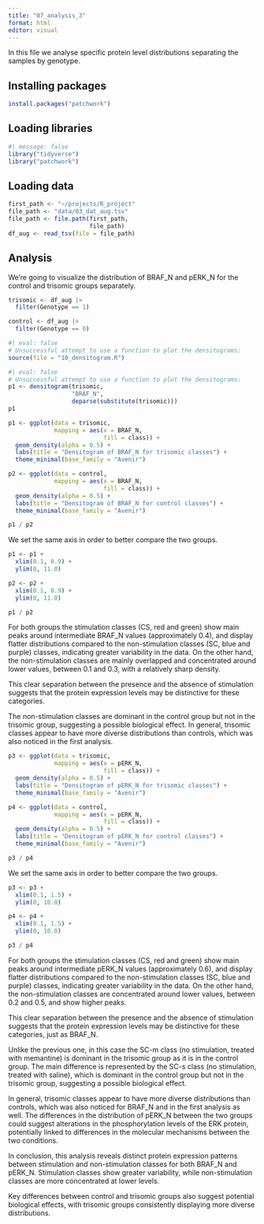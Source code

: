 ```yaml
---
title: "07_analysis_3"
format: html
editor: visual
---
```


In this file we analyse specific protein level distributions separating the samples by genotype.

## Installing packages

```r
install.packages("patchwork")
```

## Loading libraries

```r
#| message: false
library("tidyverse")
library("patchwork")
```

## Loading data

```r
first_path <- "~/projects/R_project"
file_path <- "data/03_dat_aug.tsv" 
file_path <- file.path(first_path, 
                       file_path)
df_aug <- read_tsv(file = file_path)
```

## Analysis

We're going to visualize the distribution of BRAF_N and pERK_N for the control and trisomic groups separately.

```r
trisomic <- df_aug |>
  filter(Genotype == 1)

control <- df_aug |>
  filter(Genotype == 0)
```

```r
#| eval: false
# Unsuccessful attempt to use a function to plot the densitograms:
source(file = "10_densitogram.R")
```

```r
#| eval: false
# Unsuccessful attempt to use a function to plot the densitograms:
p1 <- densitogram(trisomic, 
                  "BRAF_N", 
                  deparse(substitute(trisomic)))
p1
```

```r
p1 <- ggplot(data = trisomic,
             mapping = aes(x = BRAF_N,
                           fill = class)) +
  geom_density(alpha = 0.5) +
  labs(title = "Densitogram of BRAF_N for trisomic classes") +
  theme_minimal(base_family = "Avenir")

p2 <- ggplot(data = control,
             mapping = aes(x = BRAF_N,
                           fill = class)) +
  geom_density(alpha = 0.5) + 
  labs(title = "Densitogram of BRAF_N for control classes") +
  theme_minimal(base_family = "Avenir")

p1 / p2
```

We set the same axis in order to better compare the two groups.

```r
p1 <- p1 +
  xlim(0.1, 0.9) +
  ylim(0, 11.0)

p2 <- p2 +
  xlim(0.1, 0.9) +
  ylim(0, 11.0)

p1 / p2
```

For both groups the stimulation classes (CS, red and green) show main peaks around intermediate BRAF_N values (approximately 0.4), and display flatter distributions compared to the non-stimulation classes (SC, blue and purple) classes, indicating greater variability in the data. On the other hand, the non-stimulation classes are mainly overlapped and concentrated around lower values, between 0.1 and 0.3, with a relatively sharp density.

This clear separation between the presence and the absence of stimulation suggests that the protein expression levels may be distinctive for these categories.

The non-stimulation classes are dominant in the control group but not in the trisomic group, suggesting a possible biological effect. In general, trisomic classes appear to have more diverse distributions than controls, which was also noticed in the first analysis.

```r
p3 <- ggplot(data = trisomic,
             mapping = aes(x = pERK_N,
                           fill = class)) +
  geom_density(alpha = 0.5) +
  labs(title = "Densitogram of pERK_N for trisomic classes") +
  theme_minimal(base_family = "Avenir")

p4 <- ggplot(data = control,
             mapping = aes(x = pERK_N,
                           fill = class)) +
  geom_density(alpha = 0.5) + 
  labs(title = "Densitogram of pERK_N for control classes") +
  theme_minimal(base_family = "Avenir")

p3 / p4
```

We set the same axis in order to better compare the two groups.

```r
p3 <- p3 +   
  xlim(0.1, 1.5) +   
  ylim(0, 10.0)  

p4 <- p4 +   
  xlim(0.1, 1.5) +   
  ylim(0, 10.0)  

p3 / p4
```

For both groups the stimulation classes (CS, red and green) show main peaks around intermediate pERK_N values (approximately 0.6), and display flatter distributions compared to the non-stimulation classes (SC, blue and purple) classes, indicating greater variability in the data. On the other hand, the non-stimulation classes are concentrated around lower values, between 0.2 and 0.5, and show higher peaks.

This clear separation between the presence and the absence of stimulation suggests that the protein expression levels may be distinctive for these categories, just as BRAF_N.

Unlike the previous one, in this case the SC-m class (no stimulation, treated with memantine) is dominant in the trisomic group as it is in the control group. The main difference is represented by the SC-s class (no stimulation, treated with saline), which is dominant in the control group but not in the trisomic group, suggesting a possible biological effect.

In general, trisomic classes appear to have more diverse distributions than controls, which was also noticed for BRAF_N and in the first analysis as well. The differences in the distribution of pERK_N between the two groups could suggest alterations in the phosphorylation levels of the ERK protein, potentially linked to differences in the molecular mechanisms between the two conditions.

In conclusion, this analysis reveals distinct protein expression patterns between stimulation and non-stimulation classes for both BRAF_N and pERK_N. Stimulation classes show greater variability, while non-stimulation classes are more concentrated at lower levels.

Key differences between control and trisomic groups also suggest potential biological effects, with trisomic groups consistently displaying more diverse distributions.
